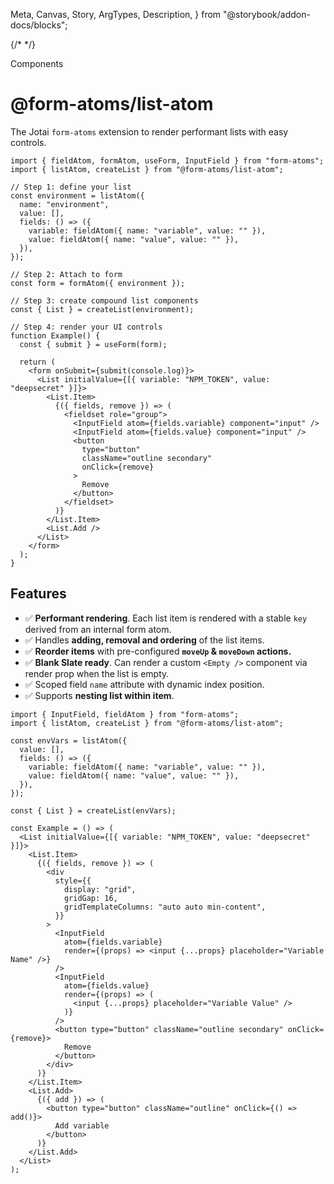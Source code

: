   Meta,
  Canvas,
  Story,
  ArgTypes,
  Description,
} from "@storybook/addon-docs/blocks";

{/* <Meta of={ListStories} /> */}

<hgroup>

<p class="category">Components</p>

# @form-atoms/list-atom

The Jotai `form-atoms` extension to render performant lists with easy controls.

</hgroup>

```tsx
import { fieldAtom, formAtom, useForm, InputField } from "form-atoms";
import { listAtom, createList } from "@form-atoms/list-atom";

// Step 1: define your list
const environment = listAtom({
  name: "environment",
  value: [],
  fields: () => ({
    variable: fieldAtom({ name: "variable", value: "" }),
    value: fieldAtom({ name: "value", value: "" }),
  }),
});

// Step 2: Attach to form
const form = formAtom({ environment });

// Step 3: create compound list components
const { List } = createList(environment);

// Step 4: render your UI controls
function Example() {
  const { submit } = useForm(form);

  return (
    <form onSubmit={submit(console.log)}>
      <List initialValue={[{ variable: "NPM_TOKEN", value: "deepsecret" }]}>
        <List.Item>
          {({ fields, remove }) => (
            <fieldset role="group">
              <InputField atom={fields.variable} component="input" />
              <InputField atom={fields.value} component="input" />
              <button
                type="button"
                className="outline secondary"
                onClick={remove}
              >
                Remove
              </button>
            </fieldset>
          )}
        </List.Item>
        <List.Add />
      </List>
    </form>
  );
}
```

## Features

- ✅ **Performant rendering**. Each list item is rendered with a stable `key` derived from an internal form atom.
- ✅ Handles **adding, removal and ordering** of the list items.
- ✅ **Reorder items** with pre-configured **`moveUp` & `moveDown` actions.**
- ✅ **Blank Slate ready**. Can render a custom `<Empty />` component via render prop when the list is empty.
- ✅ Scoped field `name` attribute with dynamic index position.
- ✅ Supports **nesting list within item**.

<Example of={ListStories.FullDemo}>

```tsx
import { InputField, fieldAtom } from "form-atoms";
import { listAtom, createList } from "@form-atoms/list-atom";

const envVars = listAtom({
  value: [],
  fields: () => ({
    variable: fieldAtom({ name: "variable", value: "" }),
    value: fieldAtom({ name: "value", value: "" }),
  }),
});

const { List } = createList(envVars);

const Example = () => (
  <List initialValue={[{ variable: "NPM_TOKEN", value: "deepsecret" }]}>
    <List.Item>
      {({ fields, remove }) => (
        <div
          style={{
            display: "grid",
            gridGap: 16,
            gridTemplateColumns: "auto auto min-content",
          }}
        >
          <InputField
            atom={fields.variable}
            render={(props) => <input {...props} placeholder="Variable Name" />}
          />
          <InputField
            atom={fields.value}
            render={(props) => (
              <input {...props} placeholder="Variable Value" />
            )}
          />
          <button type="button" className="outline secondary" onClick={remove}>
            Remove
          </button>
        </div>
      )}
    </List.Item>
    <List.Add>
      {({ add }) => (
        <button type="button" className="outline" onClick={() => add()}>
          Add variable
        </button>
      )}
    </List.Add>
  </List>
);
```

</Example>
